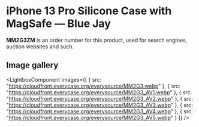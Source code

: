 
# iPhone 13 Pro Silicone Case with MagSafe — Blue Jay

<Callout type='info' emoji='👉🏻'>**MM2G3ZM** is an order number for this product, used for search engines, auction websites and such.</Callout>

## Image gallery

<LightboxComponent
    images={[
      {
        src: "https://cloudfront.everycase.org/everysource/MM2G3.webp"
      },
      {
        src: "https://cloudfront.everycase.org/everysource/MM2G3_AV1.webp"
      },
      {
        src: "https://cloudfront.everycase.org/everysource/MM2G3_AV2.webp"
      },
      {
        src: "https://cloudfront.everycase.org/everysource/MM2G3_AV3.webp"
      },
      {
        src: "https://cloudfront.everycase.org/everysource/MM2G3_AV4.webp"
      },
      {
        src: "https://cloudfront.everycase.org/everysource/MM2G3_AV5.webp"
      }
    ]}
  />
